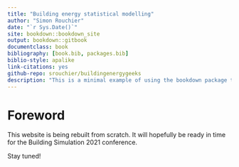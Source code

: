 ```yaml
--- 
title: "Building energy statistical modelling"
author: "Simon Rouchier"
date: "`r Sys.Date()`"
site: bookdown::bookdown_site
output: bookdown::gitbook
documentclass: book
bibliography: [book.bib, packages.bib]
biblio-style: apalike
link-citations: yes
github-repo: srouchier/buildingenergygeeks
description: "This is a minimal example of using the bookdown package to write a book. The output format for this example is bookdown::gitbook."
---
```


# Foreword {-}

This website is being rebuilt from scratch. It will hopefully be ready in time for the Building Simulation 2021 conference.

Stay tuned!
